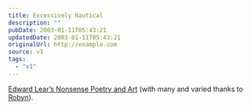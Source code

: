 ```yaml
---
title: Excessively Nautical
description: ""
pubDate: 2003-01-11T05:43:21
updatedDate: 2003-01-11T05:43:21
originalUrl: http://example.com
source: v1
tags:
  - "v1"
---
```


[Edward Lear&#8217;s Nonsense Poetry and Art][1] (with many and varied thanks to [Robyn][2]).

[1]: http://edwardlear.tripod.com/ "The Edward Lear Home Page (contains pop-ups)"
[2]: http://orbyn.com/cult/
